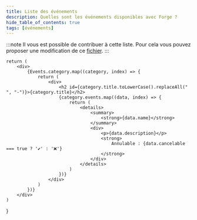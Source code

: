 ```yaml
---
title: Liste des événements
description: Quelles sont les événements disponibles avec Forge ?
hide_table_of_contents: true
tags: [événements]
---
```



:::note
Il vous est possible de contribuer à cette liste. Pour cela vous pouvez proposer une modification de ce [fichier](https://www.youtube.com/watch?v=dQw4w9WgXcQ).
:::

    return (
        <div>
            {Events.category.map((category, index) => {
                return (
                    <div>
                        <h2 id={category.title.toLowerCase().replaceAll(" ", "-")}>{category.title}</h2>
                        {category.events.map((data, index) => {
                            return (
                                <details>
                                    <summary>
                                        <strong>{data.name}</strong>
                                    </summary>
                                    <div>
                                        <p>{data.description}</p>
                                        <strong>
                                            Annulable : {data.cancelable === true ? '✔' : '❌'}
                                        </strong>
                                    </div>
                                </details>
                            )
                        })}
                    </div>
                )
            })}
        </div>
    )
}

<MyComponent/>